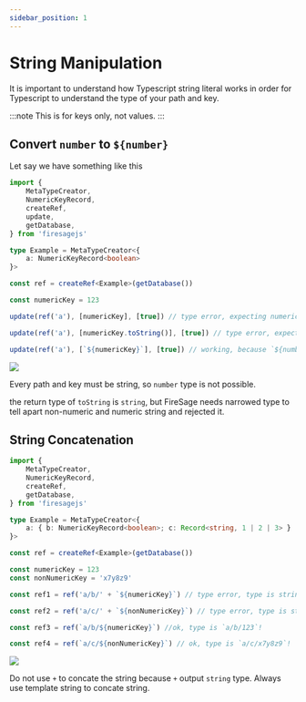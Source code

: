 ```yaml
---
sidebar_position: 1
---
```


# String Manipulation


It is important to understand how Typescript string literal works in order for Typescript to understand the type of your path and key.

:::note
This is for keys only, not values.
:::

## Convert `number` to `${number}`

Let say we have something like this

```ts
import {
	MetaTypeCreator,
	NumericKeyRecord,
	createRef,
	update,
	getDatabase,
} from 'firesagejs'

type Example = MetaTypeCreator<{
	a: NumericKeyRecord<boolean>
}>

const ref = createRef<Example>(getDatabase())

const numericKey = 123

update(ref('a'), [numericKey], [true]) // type error, expecting numeric string but number instead!

update(ref('a'), [numericKey.toString()], [true]) // type error, expecting numeric string but got string instead!

update(ref('a'), [`${numericKey}`], [true]) // working, because `${number}` is numeric string
```

<Image
	src="/firesage/string1.png"
	text="how to convert number to numeric string safely"
/>

Every path and key must be string, so `number` type is not possible.

the return type of `toString` is `string`, but FireSage needs narrowed type to tell apart non-numeric and numeric string and rejected it.

## String Concatenation

```ts
import {
	MetaTypeCreator,
	NumericKeyRecord,
	createRef,
	getDatabase,
} from 'firesagejs'

type Example = MetaTypeCreator<{
	a: { b: NumericKeyRecord<boolean>; c: Record<string, 1 | 2 | 3> }
}>

const ref = createRef<Example>(getDatabase())

const numericKey = 123
const nonNumericKey = 'x7y8z9'

const ref1 = ref('a/b/' + `${numericKey}`) // type error, type is string!

const ref2 = ref('a/c/' + `${nonNumericKey}`) // type error, type is string!

const ref3 = ref(`a/b/${numericKey}`) //ok, type is `a/b/123`!

const ref4 = ref(`a/c/${nonNumericKey}`) // ok, type is `a/c/x7y8z9`!
```

<Image src="/firesage/string2.png" text="how to concate string safely" />

Do not use `+` to concate the string because `+` output `string` type. Always use template string to concate string.
